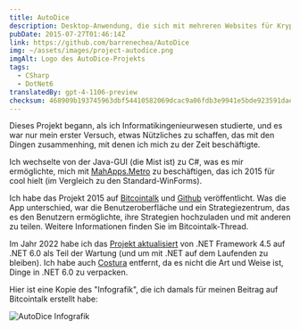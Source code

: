 ```yaml
---
title: AutoDice
description: Desktop-Anwendung, die sich mit mehreren Websites für Kryptowährungswetten im "Würfelspiel" verbindet.
pubDate: 2015-07-27T01:46:14Z
link: https://github.com/barrenechea/AutoDice
img: ~/assets/images/project-autodice.png
imgAlt: Logo des AutoDice-Projekts
tags:
  - CSharp
  - DotNet6
translatedBy: gpt-4-1106-preview
checksum: 468909b193745963dbf54410582069dcac9a06fdb3e9941e5bde923591dae404
---
```



Dieses Projekt begann, als ich Informatikingenieurwesen studierte, und es war nur mein erster Versuch, etwas Nützliches zu schaffen, das mit den Dingen zusammenhing, mit denen ich mich zu der Zeit beschäftigte.

Ich wechselte von der Java-GUI (die Mist ist) zu C#, was es mir ermöglichte, mich mit [MahApps.Metro](https://mahapps.com/) zu beschäftigen, das ich 2015 für cool hielt (im Vergleich zu den Standard-WinForms).

Ich habe das Projekt 2015 auf [Bitcointalk](https://bitcointalk.org/index.php?topic=1135816.0) und [Github](https://github.com/barrenechea/AutoDice) veröffentlicht. Was die App unterschied, war die Benutzeroberfläche und ein Strategiezentrum, das es den Benutzern ermöglichte, ihre Strategien hochzuladen und mit anderen zu teilen. Weitere Informationen finden Sie im Bitcointalk-Thread.

Im Jahr 2022 habe ich das [Projekt aktualisiert](https://github.com/barrenechea/AutoDice/commit/194cb75cbf924faa50528c8da1b259b2f51213f1) von .NET Framework 4.5 auf .NET 6.0 als Teil der Wartung (und um mit .NET auf dem Laufenden zu bleiben). Ich habe auch [Costura](https://github.com/Fody/Costura) entfernt, da es nicht die Art und Weise ist, Dinge in .NET 6.0 zu verpacken.

Hier ist eine Kopie des "Infografik", die ich damals für meinen Beitrag auf Bitcointalk erstellt habe:

<Image src={FooterImage} alt="AutoDice Infografik" width={800} format="webp" />
